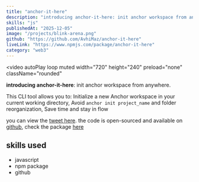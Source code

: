 ```yaml
---
title: "anchor-it-here"
description: "introducing anchor-it-here: init anchor workspace from anywhere"
skills: "js"
publishedAt: "2025-12-05"
image: "/projects/blink-arena.png"
github: "https://github.com/AvhiMaz/anchor-it-here"
liveLink: "https://www.npmjs.com/package/anchor-it-here"
category: "web3"
---
```


<video
  autoPlay
  loop
  muted
  width="720"
  height="240"
  preload="none"
  className="rounded"
>
  <source src="/projects/anchor-cli.mp4" type="video/mp4" />
</video>

**introducing anchor-it-here**: init anchor workspace from anywhere.


This CLI tool allows you to: Initialize a new Anchor workspace in your current working directory, Avoid `anchor init project_name` and folder reorganization, Save time and stay in flow

you can view the [tweet here](https://x.com/avhidotsol/status/1921878222720901597). the code is open-sourced and available on [github](https://github.com/AvhiMaz/anchor-it-here), check the package [here](https://www.npmjs.com/package/anchor-it-here)

## skills used

- javascript
- npm package
- github
